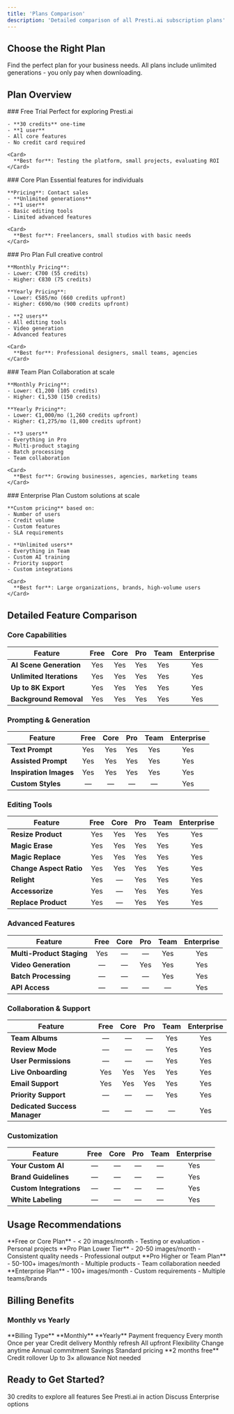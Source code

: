 ```yaml
---
title: 'Plans Comparison'
description: 'Detailed comparison of all Presti.ai subscription plans'
---
```


## Choose the Right Plan

Find the perfect plan for your business needs. All plans include unlimited generations - you only pay when downloading.

## Plan Overview

<Tabs>
  <Tab title="Free">
    ### Free Trial
    Perfect for exploring Presti.ai
    
    - **30 credits** one-time
    - **1 user**
    - All core features
    - No credit card required
    
    <Card>
      **Best for**: Testing the platform, small projects, evaluating ROI
    </Card>
  </Tab>
  <Tab title="Core">
    ### Core Plan
    Essential features for individuals
    
    **Pricing**: Contact sales
    - **Unlimited generations**
    - **1 user**
    - Basic editing tools
    - Limited advanced features
    
    <Card>
      **Best for**: Freelancers, small studios with basic needs
    </Card>
  </Tab>
  <Tab title="Pro">
    ### Pro Plan
    Full creative control
    
    **Monthly Pricing**:
    - Lower: €700 (55 credits)
    - Higher: €830 (75 credits)
    
    **Yearly Pricing**:
    - Lower: €585/mo (660 credits upfront)
    - Higher: €690/mo (900 credits upfront)
    
    - **2 users**
    - All editing tools
    - Video generation
    - Advanced features
    
    <Card>
      **Best for**: Professional designers, small teams, agencies
    </Card>
  </Tab>
  <Tab title="Team">
    ### Team Plan
    Collaboration at scale
    
    **Monthly Pricing**:
    - Lower: €1,200 (105 credits)
    - Higher: €1,530 (150 credits)
    
    **Yearly Pricing**:
    - Lower: €1,000/mo (1,260 credits upfront)
    - Higher: €1,275/mo (1,800 credits upfront)
    
    - **3 users**
    - Everything in Pro
    - Multi-product staging
    - Batch processing
    - Team collaboration
    
    <Card>
      **Best for**: Growing businesses, agencies, marketing teams
    </Card>
  </Tab>
  <Tab title="Enterprise">
    ### Enterprise Plan
    Custom solutions at scale
    
    **Custom pricing** based on:
    - Number of users
    - Credit volume
    - Custom features
    - SLA requirements
    
    - **Unlimited users**
    - Everything in Team
    - Custom AI training
    - Priority support
    - Custom integrations
    
    <Card>
      **Best for**: Large organizations, brands, high-volume users
    </Card>
  </Tab>
</Tabs>

## Detailed Feature Comparison

### Core Capabilities

| Feature | Free | Core | Pro | Team | Enterprise |
|---------|:----:|:----:|:---:|:----:|:----------:|
| **AI Scene Generation** | Yes | Yes | Yes | Yes | Yes |
| **Unlimited Iterations** | Yes | Yes | Yes | Yes | Yes |
| **Up to 8K Export** | Yes | Yes | Yes | Yes | Yes |
| **Background Removal** | Yes | Yes | Yes | Yes | Yes |

### Prompting & Generation

| Feature | Free | Core | Pro | Team | Enterprise |
|---------|:----:|:----:|:---:|:----:|:----------:|
| **Text Prompt** | Yes | Yes | Yes | Yes | Yes |
| **Assisted Prompt** | Yes | Yes | Yes | Yes | Yes |
| **Inspiration Images** | Yes | Yes | Yes | Yes | Yes |
| **Custom Styles** | — | — | — | — | Yes |

### Editing Tools

| Feature | Free | Core | Pro | Team | Enterprise |
|---------|:----:|:----:|:---:|:----:|:----------:|
| **Resize Product** | Yes | Yes | Yes | Yes | Yes |
| **Magic Erase** | Yes | Yes | Yes | Yes | Yes |
| **Magic Replace** | Yes | Yes | Yes | Yes | Yes |
| **Change Aspect Ratio** | Yes | Yes | Yes | Yes | Yes |
| **Relight** | Yes | — | Yes | Yes | Yes |
| **Accessorize** | Yes | — | Yes | Yes | Yes |
| **Replace Product** | Yes | — | Yes | Yes | Yes |

### Advanced Features

| Feature | Free | Core | Pro | Team | Enterprise |
|---------|:----:|:----:|:---:|:----:|:----------:|
| **Multi-Product Staging** | Yes | — | — | Yes | Yes |
| **Video Generation** | — | — | Yes | Yes | Yes |
| **Batch Processing** | — | — | — | Yes | Yes |
| **API Access** | — | — | — | — | Yes |

### Collaboration & Support

| Feature | Free | Core | Pro | Team | Enterprise |
|---------|:----:|:----:|:---:|:----:|:----------:|
| **Team Albums** | — | — | — | Yes | Yes |
| **Review Mode** | — | — | — | Yes | Yes |
| **User Permissions** | — | — | — | Yes | Yes |
| **Live Onboarding** | Yes | Yes | Yes | Yes | Yes |
| **Email Support** | Yes | Yes | Yes | Yes | Yes |
| **Priority Support** | — | — | — | Yes | Yes |
| **Dedicated Success Manager** | — | — | — | — | Yes |

### Customization

| Feature | Free | Core | Pro | Team | Enterprise |
|---------|:----:|:----:|:---:|:----:|:----------:|
| **Your Custom AI** | — | — | — | — | Yes |
| **Brand Guidelines** | — | — | — | — | Yes |
| **Custom Integrations** | — | — | — | — | Yes |
| **White Labeling** | — | — | — | — | Yes |

## Usage Recommendations

<CardGroup cols={2}>
  <Card title="Occasional Use" icon="calendar-day">
    **Free or Core Plan**
    - < 20 images/month
    - Testing or evaluation
    - Personal projects
  </Card>
  <Card title="Regular Use" icon="calendar-week">
    **Pro Plan Lower Tier**
    - 20-50 images/month
    - Consistent quality needs
    - Professional output
  </Card>
  <Card title="Heavy Use" icon="calendar">
    **Pro Higher or Team Plan**
    - 50-100+ images/month
    - Multiple products
    - Team collaboration needed
  </Card>
  <Card title="Scale Use" icon="building">
    **Enterprise Plan**
    - 100+ images/month
    - Custom requirements
    - Multiple teams/brands
  </Card>
</CardGroup>

## Billing Benefits

### Monthly vs Yearly

<ComparisonTable>
  <ComparisonRow>
    <ComparisonCell>**Billing Type**</ComparisonCell>
    <ComparisonCell>**Monthly**</ComparisonCell>
    <ComparisonCell>**Yearly**</ComparisonCell>
  </ComparisonRow>
  <ComparisonRow>
    <ComparisonCell>Payment frequency</ComparisonCell>
    <ComparisonCell>Every month</ComparisonCell>
    <ComparisonCell>Once per year</ComparisonCell>
  </ComparisonRow>
  <ComparisonRow>
    <ComparisonCell>Credit delivery</ComparisonCell>
    <ComparisonCell>Monthly refresh</ComparisonCell>
    <ComparisonCell>All upfront</ComparisonCell>
  </ComparisonRow>
  <ComparisonRow>
    <ComparisonCell>Flexibility</ComparisonCell>
    <ComparisonCell>Change anytime</ComparisonCell>
    <ComparisonCell>Annual commitment</ComparisonCell>
  </ComparisonRow>
  <ComparisonRow>
    <ComparisonCell>Savings</ComparisonCell>
    <ComparisonCell>Standard pricing</ComparisonCell>
    <ComparisonCell>**2 months free**</ComparisonCell>
  </ComparisonRow>
  <ComparisonRow>
    <ComparisonCell>Credit rollover</ComparisonCell>
    <ComparisonCell>Up to 3× allowance</ComparisonCell>
    <ComparisonCell>Not needed</ComparisonCell>
  </ComparisonRow>
</ComparisonTable>

## Ready to Get Started?

<CardGroup cols={3}>
  <Card title="Start Free Trial" icon="rocket" href="https://app.presti.ai">
    30 credits to explore all features
  </Card>
  <Card title="Book a Demo" icon="calendar" href="mailto:sales@presti.ai">
    See Presti.ai in action
  </Card>
  <Card title="Contact Sales" icon="phone" href="mailto:sales@presti.ai">
    Discuss Enterprise options
  </Card>
</CardGroup>